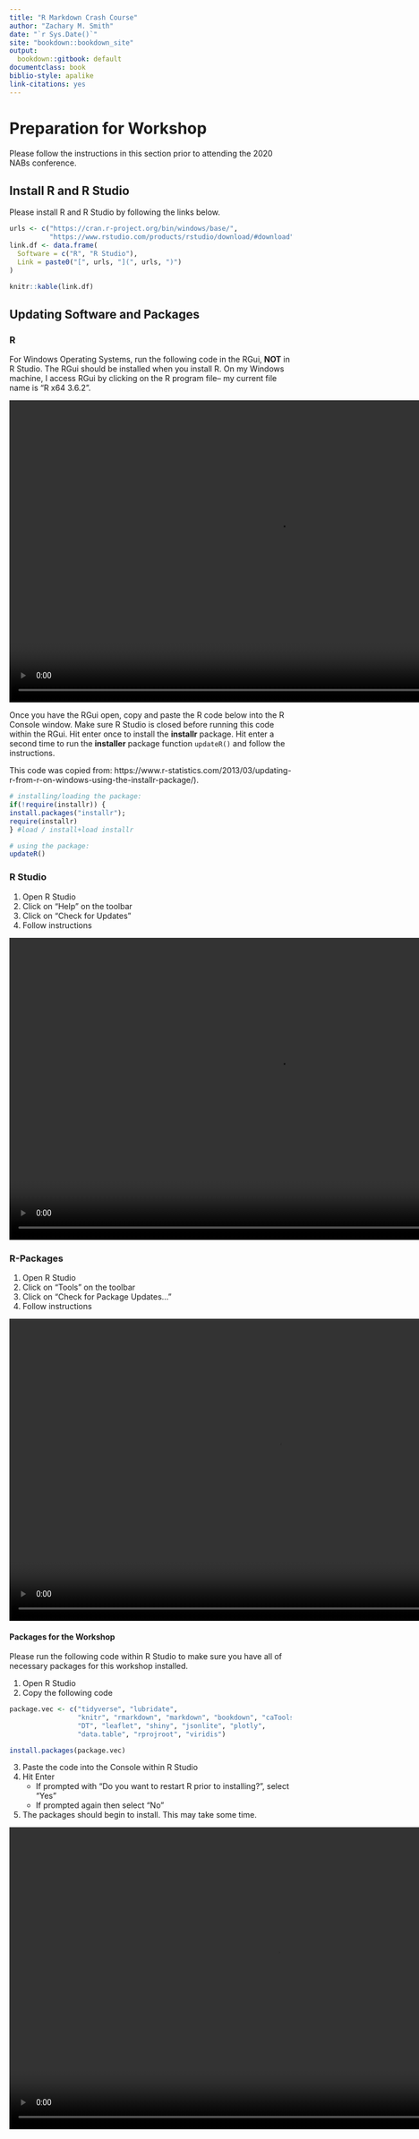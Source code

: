 ```yaml
--- 
title: "R Markdown Crash Course"
author: "Zachary M. Smith"
date: "`r Sys.Date()`"
site: "bookdown::bookdown_site"
output:
  bookdown::gitbook: default
documentclass: book
biblio-style: apalike
link-citations: yes
---
```


# Preparation for Workshop

Please follow the instructions in this section prior to attending the 2020 NABs conference.

## Install R and R Studio

Please install R and R Studio by following the links below.
```r
urls <- c("https://cran.r-project.org/bin/windows/base/",
          "https://www.rstudio.com/products/rstudio/download/#download")
link.df <- data.frame(
  Software = c("R", "R Studio"),
  Link = paste0("[", urls, "](", urls, ")")
)

knitr::kable(link.df)
```

## Updating Software and Packages

### R

For Windows Operating Systems, run the following code in the RGui, __NOT__ in R Studio. The RGui should be installed when you install R. On my Windows machine, I access RGui by clicking on the R program file-- my current file name is "R x64 3.6.2".

<center>
<video width="960" height="540" controls>
  <source src="images/2019-12-23_14-11-24.mp4" type="video/mp4">
</video>
</center>

Once you have the RGui open, copy and paste the R code below into the R Console window. Make sure R Studio is closed before running this code within the RGui. Hit enter once to install the __installr__ package. Hit enter a second time to run the __installer__ package function `updateR()` and follow the instructions.

This code was copied from: https://www.r-statistics.com/2013/03/updating-r-from-r-on-windows-using-the-installr-package/). 
```r
# installing/loading the package:
if(!require(installr)) {
install.packages("installr");
require(installr)
} #load / install+load installr

# using the package:
updateR()
```

### R Studio

1. Open R Studio
2. Click on "Help" on the toolbar
3. Click on "Check for Updates"
4. Follow instructions 

<center>
<video width="960" height="540" controls>
  <source src="images/rstudio_updates_final.mp4" type="video/mp4">
</video>
</center>

### R-Packages

1. Open R Studio
2. Click on "Tools" on the toolbar
3. Click on "Check for Package Updates…"
4. Follow instructions 

<center>
<video width="960" height="540" controls>
  <source src="images/update_packages.mp4" type="video/mp4">
</video>
</center>

#### Packages for the Workshop

Please run the following code within R Studio to make sure you have all of necessary packages for this workshop installed.

1. Open R Studio
2. Copy the following code

```r
package.vec <- c("tidyverse", "lubridate",
                 "knitr", "rmarkdown", "markdown", "bookdown", "caTools", "bitops",
                 "DT", "leaflet", "shiny", "jsonlite", "plotly",
                 "data.table", "rprojroot", "viridis")

install.packages(package.vec)
```

3. Paste the code into the Console within R Studio
4. Hit Enter
    + If prompted with "Do you want to restart R prior to installing?", select "Yes"
    + If prompted again then select "No"
5. The packages should begin to install. This may take some time.


<center>
<video width="960" height="540" controls>
  <source src="images/install_workshop_packages.mp4" type="video/mp4">
</video>
</center>



